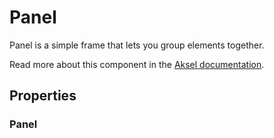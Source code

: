 

<Meta of={Panel} />

# Panel

Panel is a simple frame that lets you group elements together.

Read more about this component in the [Aksel documentation](https://aksel.nav.no/komponenter/core/panel).

<Primary />

## Properties

### Panel

<Controls />

<Stories includePrimary={false} />
